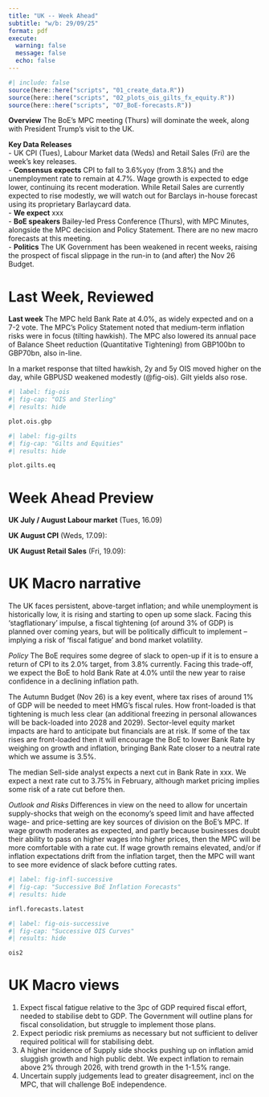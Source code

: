 ```yaml
---
title: "UK -- Week Ahead"
subtitle: "w/b: 29/09/25"
format: pdf
execute:
  warning: false
  message: false
  echo: false
---
```


```r
#| include: false
source(here::here("scripts", "01_create_data.R"))
source(here::here("scripts", "02_plots_ois_gilts_fx_equity.R"))
source(here::here("scripts", "07_BoE-forecasts.R"))

```

**Overview** The BoE's MPC meeting (Thurs) will dominate the week, along with President Trump's visit to the UK. 

**Key Data Releases**   
- UK CPI (Tues), Labour Market data (Weds) and Retail Sales (Fri) are the week's key releases.   
- **Consensus expects** CPI to fall to 3.6%yoy (from 3.8%) and the unemployment rate to remain at 4.7%. Wage growth is expected to edge lower, continuing its recent moderation. While Retail Sales are currently expected to rise modestly, we will watch out for Barclays in-house forecast using its proprietary Barlaycard data.  
- **We expect** xxx  
- **BoE speakers** Bailey-led Press Conference (Thurs), with MPC Minutes, alongside the MPC decision and Policy Statement. There are no new macro forecasts at this meeting.  
- **Politics** The UK Government has been weakened in recent weeks, raising the prospect of fiscal slippage in the run-in to (and after) the Nov 26 Budget.    


# Last Week, Reviewed

**Last week** The MPC held Bank Rate at 4.0%, as widely expected and on a 7-2 vote. The MPC's Policy Statement noted that medium-term inflation risks were in focus (tilting hawkish). The MPC also lowered its annual pace of Balance Sheet reduction (Quantitative Tightening) from GBP100bn to GBP70bn, also in-line.  

In a market response that tilted hawkish, 2y and 5y OIS moved higher on the day, while GBPUSD weakened modestly (@fig-ois). Gilt yields also rose.  


```r
#| label: fig-ois
#| fig-cap: "OIS and Sterling"
#| results: hide

plot.ois.gbp
```

```r
#| label: fig-gilts
#| fig-cap: "Gilts and Equities"
#| results: hide

plot.gilts.eq
```


\newpage

# Week Ahead Preview

**UK July / August Labour market** (Tues, 16.09) 



**UK August CPI** (Weds, 17.09): 

**UK August Retail Sales** (Fri, 19.09):


# UK Macro narrative  
The UK faces persistent, above-target inflation; and while unemployment is historically low, it is rising and starting to open up some slack. Facing this 'stagflationary' impulse, a fiscal tightening (of around 3% of GDP) is planned over coming years, but will be politically difficult to implement -- implying a risk of 'fiscal fatigue' and bond market volatility.  

_Policy_ The BoE requires some degree of slack to open-up if it is to ensure a return of CPI to its 2.0% target, from 3.8% currently. Facing this trade-off, we expect the BoE to hold Bank Rate at 4.0% until the new year to raise confidence in a declining inflation path. 

The Autumn Budget (Nov 26) is a key event, where tax rises of around 1% of GDP will be needed to meet HMG's fiscal rules. How front-loaded is that tightening is much less clear (an additional freezing in personal allowances will be back-loaded into 2028 and 2029). Sector-level equity market impacts are hard to anticipate but financials are at risk. If some of the tax rises are front-loaded then it will encourage the BoE to lower Bank Rate by weighing on growth and inflation, bringing Bank Rate closer to a neutral rate which we assume is 3.5%. 

The median Sell-side analyst expects a next cut in Bank Rate in xxx. We expect a next rate cut to 3.75% in February, although market pricing implies some risk of a rate cut before then. 

_Outlook and Risks_ Differences in view on the need to allow for uncertain supply-shocks that weigh on the economy's speed limit and have affected wage- and price-setting are key sources of division on the BoE's MPC. If wage growth moderates as expected, and partly because businesses doubt their ability to pass on higher wages into higher prices, then the MPC will be more comfortable with a rate cut. If wage growth remains elevated, and/or if inflation expectations drift from the inflation target, then the MPC will want to see more evidence of slack before cutting rates.  


```r
#| label: fig-infl-successive
#| fig-cap: "Successive BoE Inflation Forecasts"
#| results: hide

infl.forecasts.latest
```


```r
#| label: fig-ois-successive
#| fig-cap: "Successive OIS Curves"
#| results: hide

ois2
```


# UK Macro views

1. Expect fiscal fatigue relative to the 3pc of GDP required fiscal effort, needed to stabilise debt to GDP. The Government will outline plans for fiscal consolidation, but struggle to implement those plans. 
2. Expect periodic risk premiums as necessary but not sufficient to deliver required political will for stabilising debt.
3. A higher incidence of Supply side shocks pushing up on inflation amid sluggish growth and high public debt. We expect inflation to remain above 2% through 2026, with trend growth in the 1-1.5% range.
4. Uncertain supply judgements lead to greater disagreement, incl on the MPC, that will challenge BoE independence. 
